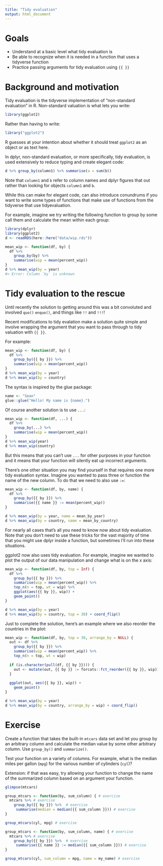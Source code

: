 ```yaml
---
title: "Tidy evaluation"
output: html_document
---
```


# Goals

- Understand at a basic level what tidy evaluation is
- Be able to recognize when it is needed in a function that uses a tidyverse function
- Practice passing arguments for tidy evaluation using `{{ }}`

# Background and motivation

Tidy evaluation is the tidyverse implementation of "non-standard evaluation" in R. Non-standard valuation is what lets you write:

```r
library(ggplot2)
```

Rather than having to write:

```r
library("ggplot2")
```

R guesses at your intention about whether it should treat `ggplot2` as an object or as text here.

In dplyr, non-standard evaluation, or more specifically, tidy evaluation, is used extensively to reduce typing and create elegant code:

```r
d %>% group_by(column1) %>% summarise(a = sum(b))
```

Note that `column1` and `b` refer to column names and dplyr figures that out rather than looking for objects `column1` and `b`.

While this can make for elegant code, can also introduce conundrums if you want to write some types of functions that make use of functions from the tidyverse that use tidyevaluation.

For example, imagine we try writing the following function to group by some call them and calculate the mean within each group:

```r
library(dplyr)
library(ggplot2)
d <- readRDS(here::here("data/wip.rds"))

mean_wip <- function(df, by) {
  df %>% 
    group_by(by) %>% 
    summarise(wip = mean(percent_wip))
}
d %>% mean_wip(by = year)
#> Error: Column `by` is unknown
```

# Tidy evaluation to the rescue

Until recently the solution to getting around this was a bit convoluted and involved `quo()` `enquo()`, and things like `!!` and `!!!`!

Recent modifications to tidy evalation make a solution quite simple and involve wrapping the argument that you want to pass through to tidy valuation with `{{ }}`.

For example:

```r
mean_wip <- function(df, by) {
  df %>% 
    group_by({{ by }}) %>% 
    summarise(wip = mean(percent_wip))
}
d %>% mean_wip(by = year)
d %>% mean_wip(by = country)
```

The syntax is inspired by the glue package:

```r
name <- "Sean"
glue::glue("Hello! My name is {name}.")
```

Of course another solution is to use `...`:

```r
mean_wip <- function(df, ...) {
  df %>% 
    group_by(...) %>% 
    summarise(wip = mean(percent_wip))
}
d %>% mean_wip(year)
d %>% mean_wip(country)
```

But this means that you can't use `...` for other purposes in your function and it means that your function will silently eat up incorrect arguments.

There's one other situation you may find yourself in that requires one more tidy evaluation syntax. Imagine you wanted to pass three or function the name of the new column. To do that we need to also use `:=`: 

```r
mean_wip <- function(df, by, name) {
  df %>% 
    group_by({{ by }}) %>% 
    summarise({{ name }} := mean(percent_wip))
}

d %>% mean_wip(by = year, name = mean_by_year)
d %>% mean_wip(by = country, name = mean_by_country)
```

For nearly all cases that's all you need to know now about tidy evaluation. Note that you don't need to use these tricks for the vast majority of time that you might use dplyr inside a function, but sometimes I'll run into these situations.

ggplot2 now also uses tidy evaluation. For example, imagine we wanted to plot the output of our data manipulation and change what is on the x axis:

```r
mean_wip <- function(df, by, top = Inf) {
  df %>% 
    group_by({{ by }}) %>% 
    summarise(wip = mean(percent_wip)) %>%
    top_n(n = top, wt = wip) %>%
    ggplot(aes({{ by }}, wip)) + 
    geom_point()
}

d %>% mean_wip(by = year)
d %>% mean_wip(by = country, top = 30) + coord_flip()
```

Just to complete the solution, here's an example where we also reorder the countries in the plot:

```r
mean_wip <- function(df, by, top = 30, arrange_by = NULL) {
  out <- df %>% 
    group_by({{ by }}) %>% 
    summarise(wip = mean(percent_wip)) %>%
    top_n(n = top, wt = wip)
  
  if (is.character(pull(df, {{ by }}))) {
    out <- mutate(out, {{ by }} := forcats::fct_reorder({{ by }}, wip))
  }
  
  ggplot(out, aes({{ by }}, wip)) +
    geom_point()
}

d %>% mean_wip(by = year)
d %>% mean_wip(by = country, arrange_by = wip) + coord_flip()
```

# Exercise

Create a function that takes the built-in `mtcars` data set and let you group by an arbitrary column and calculate the median value by some other arbitrary column. Use `group_by()` and `summarize()`.

Test your function on a variety of columns. For example, what is the median miles per gallon (`mpg`) for the various number of cylinders (`cyl`)?

Extension: if that was easy, try allowing your function to change the name of the summarized column based on an argument your function.

```r
glimpse(mtcars)
```

```r
group_mtcars <- function(by, sum_column) { # exercise
  mtcars %>% # exercise
    group_by({{ by }}) %>%  # exercise
     summarise(median = median({{ sum_column }})) # exercise
}

group_mtcars(cyl, mpg) # exercise

group_mtcars <- function(by, sum_column, name) { # exercise
  mtcars %>% # exercise
    group_by({{ by }}) %>%  # exercise
     summarise({{ name }} := median({{ sum_column }})) # exercise
}

group_mtcars(cyl, sum_column = mpg, name = my_name) # exercise
```
